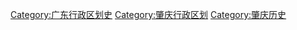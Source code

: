 [[Category:广东行政区划史|Category:广东行政区划史]]
[[Category:肇庆行政区划|Category:肇庆行政区划]]
[[Category:肇庆历史|Category:肇庆历史]]